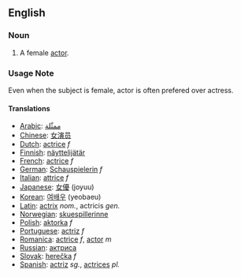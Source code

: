 ==English==
=== Noun ===
#A female [[actor]].

===Usage Note===
Even when the subject is female, actor is often prefered over actress.

==== Translations ====
*[[Arabic]]: [[ممثّلة]]
*[[Chinese]]: [[女演员]]
*[[Dutch]]: [[actrice]] ''f''
* [[Finnish]]: [[näyttelijätär]]
*[[French]]: [[actrice]] ''f''
*[[German]]: [[Schauspielerin]] ''f''
*[[Italian]]: [[attrice]] ''f''
*[[Japanese]]: [[女優]] (joyuu)
*[[Korean]]: [[여배우]] (yeobaeu)
*[[Latin]]: [[actrix]] ''nom.'', actricis ''gen.''
*[[Norwegian]]: [[skuespillerinne]]
*[[Polish]]: [[aktorka]] ''f''
*[[Portuguese]]: [[actriz]] ''f''
*[[Romanica]]: [[actrice]] ''f'', [[actor]] ''m''
*[[Russian]]: [[актриса]]
*[[Slovak]]: [[herečka]] ''f''
*[[Spanish]]: [[actriz]] ''sg.'', [[actrices]] ''pl.''